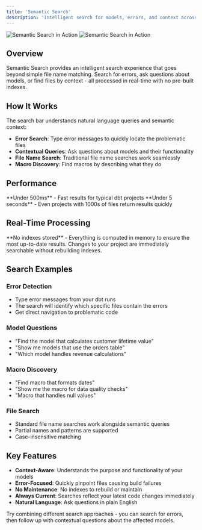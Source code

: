 ```yaml
---
title: 'Semantic Search'
description: 'Intelligent search for models, errors, and context across your dbt project'
---
```


<img
  className="block dark:hidden"
  src="https://i.imgur.com/FfHu0Nq.gif"
  alt="Semantic Search in Action"
/>
<img
  className="hidden dark:block"
  src="https://i.imgur.com/FfHu0Nq.gif"
  alt="Semantic Search in Action"
/>

## Overview

Semantic Search provides an intelligent search experience that goes beyond simple file name matching. Search for errors, ask questions about models, or find files by context - all processed in real-time with no pre-built indexes.

## How It Works

The search bar understands natural language queries and semantic context:

- **Error Search**: Type error messages to quickly locate the problematic files
- **Contextual Queries**: Ask questions about models and their functionality  
- **File Name Search**: Traditional file name searches work seamlessly
- **Macro Discovery**: Find macros by describing what they do

## Performance

<AccordionGroup>
  <Accordion icon="clock" title="Medium Projects">
    **Under 500ms** - Fast results for typical dbt projects
  </Accordion>

  <Accordion icon="database" title="Large Projects">  
    **Under 5 seconds** - Even projects with 1000s of files return results quickly
  </Accordion>
</AccordionGroup>

## Real-Time Processing

<Note>
**No indexes stored** - Everything is computed in memory to ensure the most up-to-date results. Changes to your project are immediately searchable without rebuilding indexes.
</Note>

## Search Examples

### Error Detection
- Type error messages from your dbt runs
- The search will identify which specific files contain the errors
- Get direct navigation to problematic code

### Model Questions
- "Find the model that calculates customer lifetime value"  
- "Show me models that use the orders table"
- "Which model handles revenue calculations"

### Macro Discovery
- "Find macro that formats dates"
- "Show me the macro for data quality checks"
- "Macro that handles null values"

### File Search
- Standard file name searches work alongside semantic queries
- Partial names and patterns are supported
- Case-insensitive matching

## Key Features

- **Context-Aware**: Understands the purpose and functionality of your models
- **Error-Focused**: Quickly pinpoint files causing build failures  
- **No Maintenance**: No indexes to rebuild or maintain
- **Always Current**: Searches reflect your latest code changes immediately
- **Natural Language**: Ask questions in plain English

<Tip>
Try combining different search approaches - you can search for errors, then follow up with contextual questions about the affected models.
</Tip>